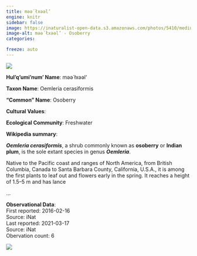```yaml
---
title: məә́ łxəәl’
engine: knitr
sidebar: false
image: https://inaturalist-open-data.s3.amazonaws.com/photos/5410/medium.jpg
image-alt: məә́ łxəәl’ - Osoberry
categories:

freeze: auto
---
```

![](https://inaturalist-open-data.s3.amazonaws.com/photos/5410/medium.jpg){fig-alt="məә́ łxəәl’ - Osoberry"}

**Hul'q'umi'num' Name**: məә́ łxəәl’



**Taxon Name**: Oemleria cerasiformis

**"Common" Name**: Osoberry

**Cultural Values**:  

::: {layout-nrow=1 style="width:60%"}

:::

**Ecological Community**: Freshwater

**Wikipedia summary**:  
<p class="mw-empty-elt">
</p>

<p><i><b>Oemleria cerasiformis</b></i>, a shrub commonly known as <b>osoberry</b> or <b>Indian plum</b>, is the sole extant species in genus <i><b>Oemleria</b></i>.
</p><p>Native to the Pacific coast and ranges of North America, from British Columbia, Canada to Santa Barbara County, California, U.S.A., it is among the first plants to leaf out and flowers early in the spring. It reaches a height of 1.5–5&#160;m and has lance</p>...

**Observational Data**:   
First reported: 2016-02-16  
Source: iNat  
Last reported: 2021-03-17  
Source: iNat  
Obervation count: 6

![](community_dist.png)
